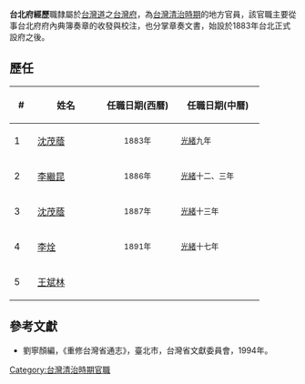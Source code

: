 '''台北府經歷'''職隸屬於[[台灣道|台灣道]]之[[台灣府|台灣府]]，為[[台灣清治時期|台灣清治時期]]的地方官員，該官職主要從事台北府府內典簿奏章的收發與校注，也分掌章奏文書，始設於1883年台北正式設府之後。

==歷任==
{| class="wikitable"
!width="25"|#||width="100"|姓名||width="120"|任職日期(西曆)||width="130"|任職日期(中曆)
|-
|1||[[沈茂蔭|沈茂蔭]]||align ="center"|<small>1883年||<small>[[光緒|光緒]]九年
|-
|2||[[李繼昆|李繼昆]]||align ="center"|<small>1886年||<small>[[光緒|光緒]]十二、三年
|-
|3||[[沈茂蔭|沈茂蔭]]||align ="center"|<small>1887年||<small>[[光緒|光緒]]十三年
|-
|4||[[李烇|李烇]]||align ="center"|<small>1891年||<small>[[光緒|光緒]]十七年
|-
|5||[[王斌林|王斌林]]||||
|}

==參考文獻==
*劉寧顏編，《重修台灣省通志》，臺北市，台灣省文獻委員會，1994年。 

[[Category:台灣清治時期官職|Category:台灣清治時期官職]]